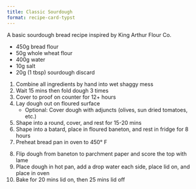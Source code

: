 ```yaml
---
title: Classic Sourdough
format: recipe-card-typst
---
```


`#line(length: 75%)`{=typst}

A basic sourdough bread recipe inspired by King Arthur Flour Co.

<!-- https://typst.app/universe/package/fontawesome/ -->
`#import "@preview/fontawesome:0.4.0": *`{=typst}

`//#fa-icon("basket-shopping") #text(1.5em)[#underline[Ingredients]]`{=typst}

`#text(1.5em)[#underline[Ingredients]]`{=typst}


- 450g bread flour
- 50g whole wheat flour
- 400g water
- 10g salt
- 20g (1 tbsp) sourdough discard

`//#fa-icon("fire-burner") #text(1.5em)[#underline[Directions]]`{=typst}

`#text(1.5em)[#underline[Directions]]`{=typst}


1. Combine all ingredients by hand into wet shaggy mess
2. Wait 15 mins then fold dough 3 times
3. Cover to proof on counter for 12+ hours
4. Lay dough out on floured surface
    - Optional: Cover dough with adjuncts (olives, sun dried tomatoes, etc.)
5. Shape into a round, cover, and rest for 15-20 mins
6. Shape into a batard, place in floured baneton, and rest in fridge for 8 hours
7. Preheat bread pan in oven to 450&deg; F

```{=typst}
#block(inset: 0.25em)[#text(weight: "bold", size: 2em)[Classic Sourdough (cont.)]]
#line(length: 75%)
```

8. Flip dough from baneton to parchment paper and score the top with
`\`{=typst}
lame
9. Place dough in hot pan, add a drop water each side, place lid on, and 
`\`{=typst}
place in oven
10. Bake for 20 mins lid on, then 25 mins lid off

